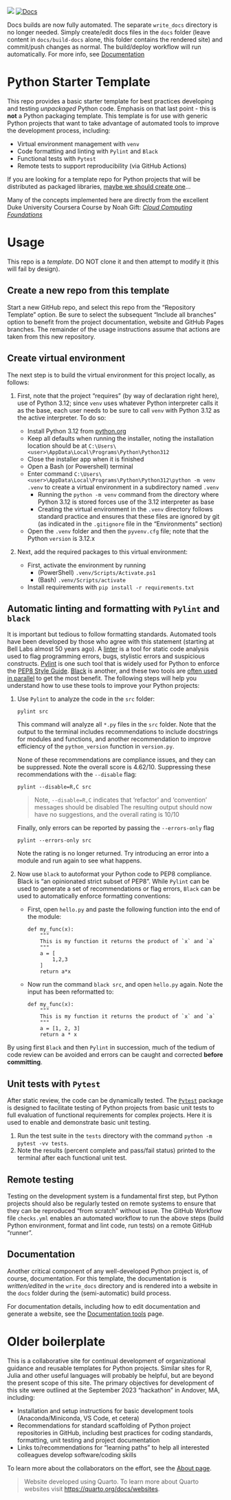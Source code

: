 [![](https://github.com/gcoyle83/python-starter-template/actions/workflows/checks.yml/badge.svg?branch=main)](https://github.com/gcoyle83/python-starter-template/actions/workflows/checks.yml)
[![Docs](https://github.com/gcoyle83/python-starter-template/actions/workflows/render_docs.yml/badge.svg)](https://gcoyle83.github.io/python-starter-template/)

:::{.callout-important}
Docs builds are now fully automated. The separate `write_docs` directory is no longer needed. Simply create/edit docs files in the `docs` folder (leave content in `docs/build-docs` alone, this folder contains the rendered site) and commit/push changes as normal. The build/deploy workflow will run automatically. For more info, see [Documentation](tools/documentation.qmd#authoredit-documentation)
:::

# Python Starter Template
This repo provides a basic starter template for best practices developing and testing *unpackaged* Python code. Emphasis on that last point - this is **not** a Python packaging template. This template is for use with generic Python projects that want to take advantage of automated tools to improve the development process, including: 

-  Virtual environment management with `venv`
-  Code formatting and linting with `Pylint` and `Black`
-  Functional tests with `Pytest`
-  Remote tests to support reproducibility (via GitHub Actions)

If you are looking for a template repo for Python projects that will be distributed as packaged libraries, [maybe we should create one](https://packaging.python.org/en/latest/overview/)...

:::{.callout-note}
Many of the concepts implemented here are directly from the excellent Duke University Coursera Course by Noah Gift: [*Cloud Computing Foundations*](https://coursera.org/share/0e44a583040b010e6aeb674febbac00e)
:::

# Usage

:::{.callout-warning}
This repo is a *template*. DO NOT clone it and then attempt to modify it (this will fail by design).
:::

## Create a new repo from this template
Start a new GitHub repo, and select this repo from the "Repository Template" option. Be sure to select the subsequent "Include all branches" option to benefit from the project documentation, website and GitHub Pages branches. The remainder of the usage instructions assume that actions are taken from this new repository.

## Create virtual environment
The next step is to build the virtual environment for this project locally, as follows:

1. First, note that the project "requires" (by way of declaration right here), use of Python 3.12; since `venv` uses whatever Python interpreter calls it as the base, each user needs to be sure to call `venv` with Python 3.12 as the active interpreter. To do so:

    -  Install Python 3.12 from [python.org](https://www.python.org/downloads/)
    -  Keep all defaults when running the installer, noting the installation location should be at `C:\Users\<user>\AppData\Local\Programs\Python\Python312`
    -  Close the installer app when it is finished
    -  Open a Bash (or Powershell) terminal
    -  Enter command `C:\Users\<user>\AppData\Local\Programs\Python\Python312\python -m venv .venv` to create a virtual environment in a subdirectory named `.venv`
        -  Running the `python -m venv` command from the directory where Python 3.12 is stored forces use of the 3.12 interpreter as base
        -  Creating the virtual environment in the `.venv` directory follows standard practice and ensures that these files are ignored by git (as indicated in the `.gitignore` file in the "Environments" section) 
    -  Open the `.venv` folder and then the `pyvenv.cfg` file; note that the Python `version` is 3.12.x

1. Next, add the required packages to this virtual environment:

    -  First, activate the environment by running 
        -  (PowerShell) `.venv/Scripts/Activate.ps1`
        -  (Bash) `.venv/Scripts/activate`
    -  Install requirements with `pip install -r requirements.txt`

## Automatic linting and formatting with `Pylint` and `black`
It is important but tedious to follow formatting standards. Automated tools have been developed by those who agree with this statement (starting at Bell Labs almost 50 years ago). A [linter](https://en.wikipedia.org/wiki/Lint_(software)) is a tool for static code analysis used to flag programming errors, bugs, stylistic errors and suspicious constructs. [Pylint](https://pylint.readthedocs.io/en/stable/) is one such tool that is widely used for Python to enforce the [PEP8 Style Guide](https://peps.python.org/pep-0008/). [Black](https://black.readthedocs.io/en/stable/the_black_code_style/index.html) is another, and these two tools are [often used in parallel](https://pylint.readthedocs.io/en/latest/?badge=latest#advised-linters-alongside-pylint) to get the most benefit. The following steps will help you understand how to use these tools to improve your Python projects:

1. Use `Pylint` to analyze the code in the `src` folder:

    ```
    pylint src
    ```

    This command will analyze all `*.py` files in the `src` folder. Note that the output to the terminal includes recommendations to include docstrings for modules and functions, and another recommendation to improve efficiency of the `python_version` function in `version.py`. 
    
    None of these recommendations are compliance issues, and they can be suppressed. Note the overall score is 4.62/10. Suppressing these recommendations with the `--disable` flag:

    ```
    pylint --disable=R,C src
    ``` 

    > Note, `--disable=R,C` indicates that 'refactor' and 'convention' messages should be disabled
    The resulting output should now have no suggestions, and the overall rating is 10/10

    Finally, only errors can be reported by passing the `--errors-only` flag

    ```
    pylint --errors-only src
    ```

    Note the rating is no longer returned. Try introducing an error into a module and run again to see what happens.

1. Now use `black` to autoformat your Python code to PEP8 compliance. Black is "an opinionated strict subset of PEP8". While `Pylint` can be used to generate a set of recommendations or flag errors, `Black` can be used to automatically enforce formatting conventions:

    -  First, open `hello.py` and paste the following function into the end of the module:

        ```
        def my_func(x):
            """
            This is my function it returns the product of `x` and `a`
            """
            a = [
                1,2,3
            ]
            return a*x
        ```

    -  Now run the command `black src`, and open `hello.py` again. Note the input has been reformatted to:

        ```
        def my_func(x):
            """
            This is my function it returns the product of `x` and `a`
            """
            a = [1, 2, 3]
            return a * x
        ```
        
By using first `Black` and then `Pylint` in succession, much of the tedium of code review can be avoided and errors can be caught and corrected **before committing**.

## Unit tests with `Pytest`
After static review, the code can be dynamically tested. The [`Pytest`](https://docs.pytest.org/en/7.4.x/index.html) package is designed to facilitate testing of Python projects from basic unit tests to full evaluation of functional requirements for complex projects. Here it is used to enable and demonstrate basic unit testing.

1. Run the test suite in the `tests` directory with the command `python -m pytest -vv tests`. 
1. Note the results (percent complete and pass/fail status) printed to the terminal after each functional unit test.

## Remote testing
Testing on the development system is a fundamental first step, but Python projects should also be regularly tested on remote systems to ensure that they can be reproduced "from scratch" without issue. The GitHub Workflow file `checks.yml` enables an automated workflow to run the above steps (build Python environment, format and lint code, run tests) on a remote GitHub "runner". 

## Documentation
Another critical component of any well-developed Python project is, of course, documentation. For this template, the documentation is *written/edited* in the `write_docs` directory and is rendered into a website in the `docs` folder during the (semi-automatic) build process.

For documentation details, including how to edit documentation and generate a website, see the [Documentation tools](tools/documentation.html) page.

# Older boilerplate
This is a collaborative site for continual development of organizational guidance and reusable templates for Python projects. Similar sites for R, Julia and other useful languages will probably be helpful, but are beyond the present scope of this site. The primary objectives for development of this site were outlined at the September 2023 "hackathon" in Andover, MA, including:

-  Installation and setup instructions for basic development tools (Anaconda/Miniconda, VS Code, et cetera)
-  Recommendations for standard scaffolding of Python project repositories in GitHub, including best practices for coding standards, formatting, unit testing and project documentation
-  Links to/recommendations for "learning paths" to help all interested colleagues develop software/coding skills

To learn more about the collaborators on the effort, see the [About page](about.qmd).

>Website developed using Quarto.
>To learn more about Quarto websites visit <https://quarto.org/docs/websites>.
